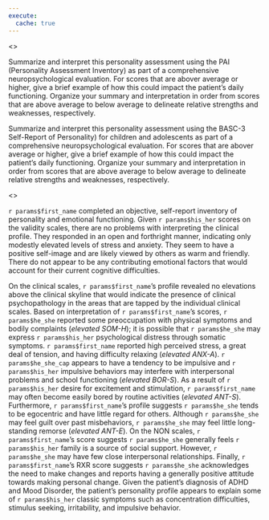 ```yaml
---
execute:
  cache: true
---
```


<<PROMPT>>

Summarize and interpret this personality assessment using the PAI (Personality
Assessment Inventory) as part of a comprehensive neuropsychological evaluation.
For scores that are abover average or higher, give a brief example of
how this could impact the patient's daily functioning. Organize your
summary and interpretation in order from scores that are above average to below average
to delineate relative strengths and weaknesses, respectively.

Summarize and interpret this personality assessment using the BASC-3 Self-Report
of Personality) for children and adolescents as part of a comprehensive neuropsychological evaluation.
For scores that are abover average or higher, give a brief example of
how this could impact the patient's daily functioning. Organize your
summary and interpretation in order from scores that are above average to below average
to delineate relative strengths and weaknesses, respectively.

<<START>>


`r params$first_name` completed an objective, self-report inventory of
personality and emotional functioning. Given `r params$his_her` scores on the validity
scales, there are no problems with interpreting the clinical profile. They
responded in an open and forthright manner, indicating only modestly elevated
levels of stress and anxiety. They seem to have a positive self-image and are
likely viewed by others as warm and friendly. There do not appear to be any
contributing emotional factors that would account for their current cognitive
difficulties.

On the clinical scales, `r params$first_name`'s profile revealed no elevations
above the clinical skyline that would indicate the presence of clinical
psychopathology in the areas that are tapped by the individual clinical scales.
Based on interpretation of `r params$first_name`'s scores, `r params$he_she`
reported some preoccupation with physical symptoms and bodily complaints
(_elevated SOM-H_); it is possible that `r params$he_she` may express `r
params$his_her` psychological distress through somatic symptoms. `r
params$first_name` reported high perceived stress, a great deal of tension, and
having difficulty relaxing (_elevated ANX-A_). `r params$he_she_cap` appears to
have a tendency to be impulsive and `r params$his_her` impulsive behaviors may
interfere with interpersonal problems and school functioning (_elevated BOR-S_).
As a result of `r params$his_her` desire for excitement and stimulation, `r
params$first_name` may often become easily bored by routine activities
(_elevated ANT-S_). Furthermore, `r params$first_name`'s profile suggests `r
params$he_she` tends to be egocentric and have little regard for others.
Although `r params$he_she` may feel guilt over past misbehaviors, `r
params$he_she` may feel little long-standing remorse (_elevated ANT-E_). On the
NON scales, `r params$first_name`'s score suggests `r params$he_she` generally
feels `r params$his_her` family is a source of social support. However, `r
params$he_she` may have few close interpersonal relationships. Finally, `r
params$first_name`'s RXR score suggests `r params$he_she` acknowledges the need
to make changes and reports having a generally positive attitude towards making
personal change. Given the patient's diagnosis of ADHD and Mood Disorder, the
patient's personality profile appears to explain some of `r params$his_her`
classic symptoms such as concentration difficulties, stimulus seeking,
irritability, and impulsive behavior.
